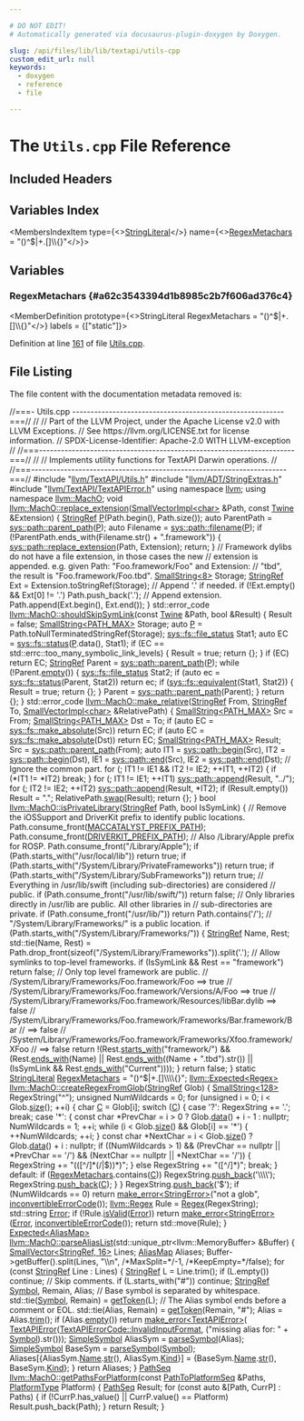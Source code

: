 ```yaml
---

# DO NOT EDIT!
# Automatically generated via docusaurus-plugin-doxygen by Doxygen.

slug: /api/files/lib/lib/textapi/utils-cpp
custom_edit_url: null
keywords:
  - doxygen
  - reference
  - file

---
```





# The `Utils.cpp` File Reference

<DoxygenPage pluginConfig={pluginConfig}>



## Included Headers

<IncludesList>
<IncludesListItem
  filePath="llvm/TextAPI/Utils.h"
  permalink="/docs/api/files/include/include/llvm/include/llvm/textapi/utils-h"
  isLocal="true" />
<IncludesListItem
  filePath="llvm/ADT/StringExtras.h"
  permalink="/docs/api/files/include/include/llvm/include/llvm/adt/stringextras-h"
  isLocal="true" />
<IncludesListItem
  filePath="llvm/TextAPI/TextAPIError.h"
  permalink="/docs/api/files/include/include/llvm/include/llvm/textapi/textapierror-h"
  isLocal="true" />
</IncludesList>

## Variables Index

<MembersIndex>

<MembersIndexItem
  type={<><a href="/docs/api/classes/llvm/stringliteral">StringLiteral</a></>}
  name={<><a href="#a62c3543394d1b8985c2b7f606ad376c4">RegexMetachars</a> = &quot;()^$|+.&#91;&#93;\\\\&#123;&#125;&quot;</>}>
</MembersIndexItem>

</MembersIndex>


<SectionDefinition>

## Variables

### RegexMetachars {#a62c3543394d1b8985c2b7f606ad376c4}

<MemberDefinition
  prototype={<>StringLiteral RegexMetachars = &quot;()^$|+.&#91;&#93;\\\\&#123;&#125;&quot;</>}
  labels = {["static"]}>

Definition at line <a href="#l00161">161</a> of file <a href="/docs/api/files/lib/lib/textapi/utils-cpp">Utils.cpp</a>.
</MemberDefinition>

</SectionDefinition>

## File Listing

The file content with the documentation metadata removed is:

<ProgramListing>

<Link id="l00001" /><CodeLine lineNumber="1"><Highlight kind="comment">//===- Utils.cpp ----------------------------------------------------------===//</Highlight><Highlight kind="normal"></Highlight></CodeLine>
<Link id="l00002" /><CodeLine lineNumber="2"><Highlight kind="normal"></Highlight><Highlight kind="comment">//</Highlight><Highlight kind="normal"></Highlight></CodeLine>
<Link id="l00003" /><CodeLine lineNumber="3"><Highlight kind="normal"></Highlight><Highlight kind="comment">// Part of the LLVM Project, under the Apache License v2.0 with LLVM Exceptions.</Highlight><Highlight kind="normal"></Highlight></CodeLine>
<Link id="l00004" /><CodeLine lineNumber="4"><Highlight kind="normal"></Highlight><Highlight kind="comment">// See https://llvm.org/LICENSE.txt for license information.</Highlight><Highlight kind="normal"></Highlight></CodeLine>
<Link id="l00005" /><CodeLine lineNumber="5"><Highlight kind="normal"></Highlight><Highlight kind="comment">// SPDX-License-Identifier: Apache-2.0 WITH LLVM-exception</Highlight><Highlight kind="normal"></Highlight></CodeLine>
<Link id="l00006" /><CodeLine lineNumber="6"><Highlight kind="normal"></Highlight><Highlight kind="comment">//</Highlight><Highlight kind="normal"></Highlight></CodeLine>
<Link id="l00007" /><CodeLine lineNumber="7"><Highlight kind="normal"></Highlight><Highlight kind="comment">//===----------------------------------------------------------------------===//</Highlight><Highlight kind="normal"></Highlight></CodeLine>
<Link id="l00008" /><CodeLine lineNumber="8"><Highlight kind="normal"></Highlight><Highlight kind="comment">//</Highlight><Highlight kind="normal"></Highlight></CodeLine>
<Link id="l00009" /><CodeLine lineNumber="9"><Highlight kind="normal"></Highlight><Highlight kind="comment">// Implements utility functions for TextAPI Darwin operations.</Highlight><Highlight kind="normal"></Highlight></CodeLine>
<Link id="l00010" /><CodeLine lineNumber="10"><Highlight kind="normal"></Highlight><Highlight kind="comment">//</Highlight><Highlight kind="normal"></Highlight></CodeLine>
<Link id="l00011" /><CodeLine lineNumber="11"><Highlight kind="normal"></Highlight><Highlight kind="comment">//===----------------------------------------------------------------------===//</Highlight><Highlight kind="normal"></Highlight></CodeLine>
<Link id="l00012" /><CodeLine lineNumber="12"><Highlight kind="normal"></Highlight></CodeLine>
<Link id="l00013" /><CodeLine lineNumber="13"><Highlight kind="normal"></Highlight><Highlight kind="preprocessor">#include &quot;<a href="/docs/api/files/include/include/llvm/include/llvm/textapi/utils-h">llvm/TextAPI/Utils.h</a>&quot;</Highlight><Highlight kind="normal"></Highlight></CodeLine>
<Link id="l00014" /><CodeLine lineNumber="14"><Highlight kind="normal"></Highlight><Highlight kind="preprocessor">#include &quot;<a href="/docs/api/files/include/include/llvm/include/llvm/adt/stringextras-h">llvm/ADT/StringExtras.h</a>&quot;</Highlight><Highlight kind="normal"></Highlight></CodeLine>
<Link id="l00015" /><CodeLine lineNumber="15"><Highlight kind="normal"></Highlight><Highlight kind="preprocessor">#include &quot;<a href="/docs/api/files/include/include/llvm/include/llvm/textapi/textapierror-h">llvm/TextAPI/TextAPIError.h</a>&quot;</Highlight><Highlight kind="normal"></Highlight></CodeLine>
<Link id="l00016" /><CodeLine lineNumber="16"><Highlight kind="normal"></Highlight></CodeLine>
<Link id="l00017" /><CodeLine lineNumber="17"><Highlight kind="normal"></Highlight><Highlight kind="keyword">using namespace </Highlight><Highlight kind="normal"><a href="/docs/api/namespaces/llvm">llvm</a>;</Highlight></CodeLine>
<Link id="l00018" /><CodeLine lineNumber="18"><Highlight kind="normal"></Highlight><Highlight kind="keyword">using namespace </Highlight><Highlight kind="normal"><a href="/docs/api/namespaces/llvm/macho">llvm::MachO</a>;</Highlight></CodeLine>
<Link id="l00019" /><CodeLine lineNumber="19"><Highlight kind="normal"></Highlight></CodeLine>
<Link id="l00020" /><CodeLine lineNumber="20" lineLink="/docs/api/namespaces/llvm/macho/#a4d93ac5ea92a45b0db717c12e522ed68"><Highlight kind="normal"></Highlight><Highlight kind="keywordtype">void</Highlight><Highlight kind="normal"> <a href="/docs/api/namespaces/llvm/macho/#a4d93ac5ea92a45b0db717c12e522ed68">llvm::MachO::replace&#95;extension</a>(<a href="/docs/api/classes/llvm/smallvectorimpl">SmallVectorImpl&lt;char&gt;</a> &amp;Path,</Highlight></CodeLine>
<Link id="l00021" /><CodeLine lineNumber="21"><Highlight kind="normal">                                    </Highlight><Highlight kind="keyword">const</Highlight><Highlight kind="normal"> <a href="/docs/api/classes/llvm/twine">Twine</a> &amp;Extension) &#123;</Highlight></CodeLine>
<Link id="l00022" /><CodeLine lineNumber="22"><Highlight kind="normal">  <a href="/docs/api/classes/llvm/stringref">StringRef</a> <a href="/docs/api/files/lib/lib/option/option-cpp/#a04665169063c8ca1f2ea96c27fc7c2b2">P</a>(Path.begin(), Path.size());</Highlight></CodeLine>
<Link id="l00023" /><CodeLine lineNumber="23"><Highlight kind="normal">  </Highlight><Highlight kind="keyword">auto</Highlight><Highlight kind="normal"> ParentPath = <a href="/docs/api/namespaces/llvm/sys/path/#a5326427c87607b2364a1fcdf13fa0eea">sys::path::parent&#95;path</a>(<a href="/docs/api/files/lib/lib/option/option-cpp/#a04665169063c8ca1f2ea96c27fc7c2b2">P</a>);</Highlight></CodeLine>
<Link id="l00024" /><CodeLine lineNumber="24"><Highlight kind="normal">  </Highlight><Highlight kind="keyword">auto</Highlight><Highlight kind="normal"> Filename = <a href="/docs/api/namespaces/llvm/sys/path/#aa56d25bb5127dd7a5831c25764f76cbe">sys::path::filename</a>(<a href="/docs/api/files/lib/lib/option/option-cpp/#a04665169063c8ca1f2ea96c27fc7c2b2">P</a>);</Highlight></CodeLine>
<Link id="l00025" /><CodeLine lineNumber="25"><Highlight kind="normal"></Highlight></CodeLine>
<Link id="l00026" /><CodeLine lineNumber="26"><Highlight kind="normal">  </Highlight><Highlight kind="keywordflow">if</Highlight><Highlight kind="normal"> (!ParentPath.ends&#95;with(Filename.str() + </Highlight><Highlight kind="stringliteral">&quot;.framework&quot;</Highlight><Highlight kind="normal">)) &#123;</Highlight></CodeLine>
<Link id="l00027" /><CodeLine lineNumber="27"><Highlight kind="normal">    <a href="/docs/api/namespaces/llvm/sys/path/#a1feb0e6007474c599ccfed65dad667c0">sys::path::replace&#95;extension</a>(Path, Extension);</Highlight></CodeLine>
<Link id="l00028" /><CodeLine lineNumber="28"><Highlight kind="normal">    </Highlight><Highlight kind="keywordflow">return</Highlight><Highlight kind="normal">;</Highlight></CodeLine>
<Link id="l00029" /><CodeLine lineNumber="29"><Highlight kind="normal">  &#125;</Highlight></CodeLine>
<Link id="l00030" /><CodeLine lineNumber="30"><Highlight kind="normal">  </Highlight><Highlight kind="comment">// Framework dylibs do not have a file extension, in those cases the new</Highlight><Highlight kind="normal"></Highlight></CodeLine>
<Link id="l00031" /><CodeLine lineNumber="31"><Highlight kind="normal">  </Highlight><Highlight kind="comment">// extension is appended. e.g. given Path: &quot;Foo.framework/Foo&quot; and Extension:</Highlight><Highlight kind="normal"></Highlight></CodeLine>
<Link id="l00032" /><CodeLine lineNumber="32"><Highlight kind="normal">  </Highlight><Highlight kind="comment">// &quot;tbd&quot;, the result is &quot;Foo.framework/Foo.tbd&quot;.</Highlight><Highlight kind="normal"></Highlight></CodeLine>
<Link id="l00033" /><CodeLine lineNumber="33"><Highlight kind="normal">  <a href="/docs/api/classes/llvm/smallstring">SmallString&lt;8&gt;</a> Storage;</Highlight></CodeLine>
<Link id="l00034" /><CodeLine lineNumber="34"><Highlight kind="normal">  <a href="/docs/api/classes/llvm/stringref">StringRef</a> Ext = Extension.toStringRef(Storage);</Highlight></CodeLine>
<Link id="l00035" /><CodeLine lineNumber="35"><Highlight kind="normal"></Highlight></CodeLine>
<Link id="l00036" /><CodeLine lineNumber="36"><Highlight kind="normal">  </Highlight><Highlight kind="comment">// Append &#39;.&#39; if needed.</Highlight><Highlight kind="normal"></Highlight></CodeLine>
<Link id="l00037" /><CodeLine lineNumber="37"><Highlight kind="normal">  </Highlight><Highlight kind="keywordflow">if</Highlight><Highlight kind="normal"> (!Ext.empty() &amp;&amp; Ext&#91;0&#93; != </Highlight><Highlight kind="charliteral">&#39;.&#39;</Highlight><Highlight kind="normal">)</Highlight></CodeLine>
<Link id="l00038" /><CodeLine lineNumber="38"><Highlight kind="normal">    Path.push&#95;back(</Highlight><Highlight kind="charliteral">&#39;.&#39;</Highlight><Highlight kind="normal">);</Highlight></CodeLine>
<Link id="l00039" /><CodeLine lineNumber="39"><Highlight kind="normal"></Highlight></CodeLine>
<Link id="l00040" /><CodeLine lineNumber="40"><Highlight kind="normal">  </Highlight><Highlight kind="comment">// Append extension.</Highlight><Highlight kind="normal"></Highlight></CodeLine>
<Link id="l00041" /><CodeLine lineNumber="41"><Highlight kind="normal">  Path.append(Ext.begin(), Ext.end());</Highlight></CodeLine>
<Link id="l00042" /><CodeLine lineNumber="42"><Highlight kind="normal">&#125;</Highlight></CodeLine>
<Link id="l00043" /><CodeLine lineNumber="43"><Highlight kind="normal"></Highlight></CodeLine>
<Link id="l00044" /><CodeLine lineNumber="44" lineLink="/docs/api/namespaces/llvm/macho/#ace7305e89af1fe5485e070f9b0187805"><Highlight kind="normal">std::error&#95;code <a href="/docs/api/namespaces/llvm/macho/#ace7305e89af1fe5485e070f9b0187805">llvm::MachO::shouldSkipSymLink</a>(</Highlight><Highlight kind="keyword">const</Highlight><Highlight kind="normal"> <a href="/docs/api/classes/llvm/twine">Twine</a> &amp;Path,</Highlight></CodeLine>
<Link id="l00045" /><CodeLine lineNumber="45"><Highlight kind="normal">                                               </Highlight><Highlight kind="keywordtype">bool</Highlight><Highlight kind="normal"> &amp;Result) &#123;</Highlight></CodeLine>
<Link id="l00046" /><CodeLine lineNumber="46"><Highlight kind="normal">  Result = </Highlight><Highlight kind="keyword">false</Highlight><Highlight kind="normal">;</Highlight></CodeLine>
<Link id="l00047" /><CodeLine lineNumber="47"><Highlight kind="normal">  <a href="/docs/api/classes/llvm/smallstring">SmallString&lt;PATH&#95;MAX&gt;</a> Storage;</Highlight></CodeLine>
<Link id="l00048" /><CodeLine lineNumber="48"><Highlight kind="normal">  </Highlight><Highlight kind="keyword">auto</Highlight><Highlight kind="normal"> <a href="/docs/api/files/lib/lib/option/option-cpp/#a04665169063c8ca1f2ea96c27fc7c2b2">P</a> = Path.toNullTerminatedStringRef(Storage);</Highlight></CodeLine>
<Link id="l00049" /><CodeLine lineNumber="49"><Highlight kind="normal">  <a href="/docs/api/classes/llvm/sys/fs/file-status">sys::fs::file&#95;status</a> Stat1;</Highlight></CodeLine>
<Link id="l00050" /><CodeLine lineNumber="50"><Highlight kind="normal">  </Highlight><Highlight kind="keyword">auto</Highlight><Highlight kind="normal"> EC = <a href="/docs/api/namespaces/llvm/sys/fs/#a5f126cc7b64d31cd709215b48656d83d">sys::fs::status</a>(<a href="/docs/api/files/lib/lib/option/option-cpp/#a04665169063c8ca1f2ea96c27fc7c2b2">P</a>.data(), Stat1);</Highlight></CodeLine>
<Link id="l00051" /><CodeLine lineNumber="51"><Highlight kind="normal">  </Highlight><Highlight kind="keywordflow">if</Highlight><Highlight kind="normal"> (EC == std::errc::too&#95;many&#95;symbolic&#95;link&#95;levels) &#123;</Highlight></CodeLine>
<Link id="l00052" /><CodeLine lineNumber="52"><Highlight kind="normal">    Result = </Highlight><Highlight kind="keyword">true</Highlight><Highlight kind="normal">;</Highlight></CodeLine>
<Link id="l00053" /><CodeLine lineNumber="53"><Highlight kind="normal">    </Highlight><Highlight kind="keywordflow">return</Highlight><Highlight kind="normal"> &#123;&#125;;</Highlight></CodeLine>
<Link id="l00054" /><CodeLine lineNumber="54"><Highlight kind="normal">  &#125;</Highlight></CodeLine>
<Link id="l00055" /><CodeLine lineNumber="55"><Highlight kind="normal"></Highlight></CodeLine>
<Link id="l00056" /><CodeLine lineNumber="56"><Highlight kind="normal">  </Highlight><Highlight kind="keywordflow">if</Highlight><Highlight kind="normal"> (EC)</Highlight></CodeLine>
<Link id="l00057" /><CodeLine lineNumber="57"><Highlight kind="normal">    </Highlight><Highlight kind="keywordflow">return</Highlight><Highlight kind="normal"> EC;</Highlight></CodeLine>
<Link id="l00058" /><CodeLine lineNumber="58"><Highlight kind="normal"></Highlight></CodeLine>
<Link id="l00059" /><CodeLine lineNumber="59"><Highlight kind="normal">  <a href="/docs/api/classes/llvm/stringref">StringRef</a> Parent = <a href="/docs/api/namespaces/llvm/sys/path/#a5326427c87607b2364a1fcdf13fa0eea">sys::path::parent&#95;path</a>(<a href="/docs/api/files/lib/lib/option/option-cpp/#a04665169063c8ca1f2ea96c27fc7c2b2">P</a>);</Highlight></CodeLine>
<Link id="l00060" /><CodeLine lineNumber="60"><Highlight kind="normal">  </Highlight><Highlight kind="keywordflow">while</Highlight><Highlight kind="normal"> (!Parent.<a href="/docs/api/classes/llvm/stringref/#a2dc80c585ad5882da8cae7b5968f7e74">empty</a>()) &#123;</Highlight></CodeLine>
<Link id="l00061" /><CodeLine lineNumber="61"><Highlight kind="normal">    <a href="/docs/api/classes/llvm/sys/fs/file-status">sys::fs::file&#95;status</a> Stat2;</Highlight></CodeLine>
<Link id="l00062" /><CodeLine lineNumber="62"><Highlight kind="normal">    </Highlight><Highlight kind="keywordflow">if</Highlight><Highlight kind="normal"> (</Highlight><Highlight kind="keyword">auto</Highlight><Highlight kind="normal"> ec = <a href="/docs/api/namespaces/llvm/sys/fs/#a5f126cc7b64d31cd709215b48656d83d">sys::fs::status</a>(Parent, Stat2))</Highlight></CodeLine>
<Link id="l00063" /><CodeLine lineNumber="63"><Highlight kind="normal">      </Highlight><Highlight kind="keywordflow">return</Highlight><Highlight kind="normal"> ec;</Highlight></CodeLine>
<Link id="l00064" /><CodeLine lineNumber="64"><Highlight kind="normal"></Highlight></CodeLine>
<Link id="l00065" /><CodeLine lineNumber="65"><Highlight kind="normal">    </Highlight><Highlight kind="keywordflow">if</Highlight><Highlight kind="normal"> (<a href="/docs/api/namespaces/llvm/sys/fs/#a142386357a8879fc0b5041dc2e275bf5">sys::fs::equivalent</a>(Stat1, Stat2)) &#123;</Highlight></CodeLine>
<Link id="l00066" /><CodeLine lineNumber="66"><Highlight kind="normal">      Result = </Highlight><Highlight kind="keyword">true</Highlight><Highlight kind="normal">;</Highlight></CodeLine>
<Link id="l00067" /><CodeLine lineNumber="67"><Highlight kind="normal">      </Highlight><Highlight kind="keywordflow">return</Highlight><Highlight kind="normal"> &#123;&#125;;</Highlight></CodeLine>
<Link id="l00068" /><CodeLine lineNumber="68"><Highlight kind="normal">    &#125;</Highlight></CodeLine>
<Link id="l00069" /><CodeLine lineNumber="69"><Highlight kind="normal"></Highlight></CodeLine>
<Link id="l00070" /><CodeLine lineNumber="70"><Highlight kind="normal">    Parent = <a href="/docs/api/namespaces/llvm/sys/path/#a5326427c87607b2364a1fcdf13fa0eea">sys::path::parent&#95;path</a>(Parent);</Highlight></CodeLine>
<Link id="l00071" /><CodeLine lineNumber="71"><Highlight kind="normal">  &#125;</Highlight></CodeLine>
<Link id="l00072" /><CodeLine lineNumber="72"><Highlight kind="normal">  </Highlight><Highlight kind="keywordflow">return</Highlight><Highlight kind="normal"> &#123;&#125;;</Highlight></CodeLine>
<Link id="l00073" /><CodeLine lineNumber="73"><Highlight kind="normal">&#125;</Highlight></CodeLine>
<Link id="l00074" /><CodeLine lineNumber="74"><Highlight kind="normal"></Highlight></CodeLine>
<Link id="l00075" /><CodeLine lineNumber="75"><Highlight kind="normal">std::error&#95;code</Highlight></CodeLine>
<Link id="l00076" /><CodeLine lineNumber="76" lineLink="/docs/api/namespaces/llvm/macho/#a3197ec81e63f7894669273704bd132be"><Highlight kind="normal"><a href="/docs/api/namespaces/llvm/macho/#a3197ec81e63f7894669273704bd132be">llvm::MachO::make&#95;relative</a>(<a href="/docs/api/classes/llvm/stringref">StringRef</a> From, <a href="/docs/api/classes/llvm/stringref">StringRef</a> To,</Highlight></CodeLine>
<Link id="l00077" /><CodeLine lineNumber="77"><Highlight kind="normal">                           <a href="/docs/api/classes/llvm/smallvectorimpl">SmallVectorImpl&lt;char&gt;</a> &amp;RelativePath) &#123;</Highlight></CodeLine>
<Link id="l00078" /><CodeLine lineNumber="78"><Highlight kind="normal">  <a href="/docs/api/classes/llvm/smallstring">SmallString&lt;PATH&#95;MAX&gt;</a> Src = From;</Highlight></CodeLine>
<Link id="l00079" /><CodeLine lineNumber="79"><Highlight kind="normal">  <a href="/docs/api/classes/llvm/smallstring">SmallString&lt;PATH&#95;MAX&gt;</a> Dst = To;</Highlight></CodeLine>
<Link id="l00080" /><CodeLine lineNumber="80"><Highlight kind="normal">  </Highlight><Highlight kind="keywordflow">if</Highlight><Highlight kind="normal"> (</Highlight><Highlight kind="keyword">auto</Highlight><Highlight kind="normal"> EC = <a href="/docs/api/namespaces/llvm/sys/fs/#a144ec9dcc77027317d16af9fc5fec1c8">sys::fs::make&#95;absolute</a>(Src))</Highlight></CodeLine>
<Link id="l00081" /><CodeLine lineNumber="81"><Highlight kind="normal">    </Highlight><Highlight kind="keywordflow">return</Highlight><Highlight kind="normal"> EC;</Highlight></CodeLine>
<Link id="l00082" /><CodeLine lineNumber="82"><Highlight kind="normal"></Highlight></CodeLine>
<Link id="l00083" /><CodeLine lineNumber="83"><Highlight kind="normal">  </Highlight><Highlight kind="keywordflow">if</Highlight><Highlight kind="normal"> (</Highlight><Highlight kind="keyword">auto</Highlight><Highlight kind="normal"> EC = <a href="/docs/api/namespaces/llvm/sys/fs/#a144ec9dcc77027317d16af9fc5fec1c8">sys::fs::make&#95;absolute</a>(Dst))</Highlight></CodeLine>
<Link id="l00084" /><CodeLine lineNumber="84"><Highlight kind="normal">    </Highlight><Highlight kind="keywordflow">return</Highlight><Highlight kind="normal"> EC;</Highlight></CodeLine>
<Link id="l00085" /><CodeLine lineNumber="85"><Highlight kind="normal"></Highlight></CodeLine>
<Link id="l00086" /><CodeLine lineNumber="86"><Highlight kind="normal">  <a href="/docs/api/classes/llvm/smallstring">SmallString&lt;PATH&#95;MAX&gt;</a> Result;</Highlight></CodeLine>
<Link id="l00087" /><CodeLine lineNumber="87"><Highlight kind="normal">  Src = <a href="/docs/api/namespaces/llvm/sys/path/#a5326427c87607b2364a1fcdf13fa0eea">sys::path::parent&#95;path</a>(From);</Highlight></CodeLine>
<Link id="l00088" /><CodeLine lineNumber="88"><Highlight kind="normal">  </Highlight><Highlight kind="keyword">auto</Highlight><Highlight kind="normal"> IT1 = <a href="/docs/api/namespaces/llvm/sys/path/#a2798f80ce7d64ebc7049d1231e675137">sys::path::begin</a>(Src), IT2 = <a href="/docs/api/namespaces/llvm/sys/path/#a2798f80ce7d64ebc7049d1231e675137">sys::path::begin</a>(Dst),</Highlight></CodeLine>
<Link id="l00089" /><CodeLine lineNumber="89"><Highlight kind="normal">       IE1 = <a href="/docs/api/namespaces/llvm/sys/path/#ae6199e07e1f06cdaf0ad59b959045035">sys::path::end</a>(Src), IE2 = <a href="/docs/api/namespaces/llvm/sys/path/#ae6199e07e1f06cdaf0ad59b959045035">sys::path::end</a>(Dst);</Highlight></CodeLine>
<Link id="l00090" /><CodeLine lineNumber="90"><Highlight kind="normal">  </Highlight><Highlight kind="comment">// Ignore the common part.</Highlight><Highlight kind="normal"></Highlight></CodeLine>
<Link id="l00091" /><CodeLine lineNumber="91"><Highlight kind="normal">  </Highlight><Highlight kind="keywordflow">for</Highlight><Highlight kind="normal"> (; IT1 != IE1 &amp;&amp; IT2 != IE2; ++IT1, ++IT2) &#123;</Highlight></CodeLine>
<Link id="l00092" /><CodeLine lineNumber="92"><Highlight kind="normal">    </Highlight><Highlight kind="keywordflow">if</Highlight><Highlight kind="normal"> (&#42;IT1 != &#42;IT2)</Highlight></CodeLine>
<Link id="l00093" /><CodeLine lineNumber="93"><Highlight kind="normal">      </Highlight><Highlight kind="keywordflow">break</Highlight><Highlight kind="normal">;</Highlight></CodeLine>
<Link id="l00094" /><CodeLine lineNumber="94"><Highlight kind="normal">  &#125;</Highlight></CodeLine>
<Link id="l00095" /><CodeLine lineNumber="95"><Highlight kind="normal"></Highlight></CodeLine>
<Link id="l00096" /><CodeLine lineNumber="96"><Highlight kind="normal">  </Highlight><Highlight kind="keywordflow">for</Highlight><Highlight kind="normal"> (; IT1 != IE1; ++IT1)</Highlight></CodeLine>
<Link id="l00097" /><CodeLine lineNumber="97"><Highlight kind="normal">    <a href="/docs/api/namespaces/llvm/sys/path/#acb80894344c78dacf8d5ff8c23be697d">sys::path::append</a>(Result, </Highlight><Highlight kind="stringliteral">&quot;../&quot;</Highlight><Highlight kind="normal">);</Highlight></CodeLine>
<Link id="l00098" /><CodeLine lineNumber="98"><Highlight kind="normal"></Highlight></CodeLine>
<Link id="l00099" /><CodeLine lineNumber="99"><Highlight kind="normal">  </Highlight><Highlight kind="keywordflow">for</Highlight><Highlight kind="normal"> (; IT2 != IE2; ++IT2)</Highlight></CodeLine>
<Link id="l00100" /><CodeLine lineNumber="100"><Highlight kind="normal">    <a href="/docs/api/namespaces/llvm/sys/path/#acb80894344c78dacf8d5ff8c23be697d">sys::path::append</a>(Result, &#42;IT2);</Highlight></CodeLine>
<Link id="l00101" /><CodeLine lineNumber="101"><Highlight kind="normal"></Highlight></CodeLine>
<Link id="l00102" /><CodeLine lineNumber="102"><Highlight kind="normal">  </Highlight><Highlight kind="keywordflow">if</Highlight><Highlight kind="normal"> (Result.empty())</Highlight></CodeLine>
<Link id="l00103" /><CodeLine lineNumber="103"><Highlight kind="normal">    Result = </Highlight><Highlight kind="stringliteral">&quot;.&quot;</Highlight><Highlight kind="normal">;</Highlight></CodeLine>
<Link id="l00104" /><CodeLine lineNumber="104"><Highlight kind="normal"></Highlight></CodeLine>
<Link id="l00105" /><CodeLine lineNumber="105"><Highlight kind="normal">  RelativePath.<a href="/docs/api/classes/llvm/smallvectorimpl/#abd962b7b01f49ce61ea41ee10c49e313">swap</a>(Result);</Highlight></CodeLine>
<Link id="l00106" /><CodeLine lineNumber="106"><Highlight kind="normal"></Highlight></CodeLine>
<Link id="l00107" /><CodeLine lineNumber="107"><Highlight kind="normal">  </Highlight><Highlight kind="keywordflow">return</Highlight><Highlight kind="normal"> &#123;&#125;;</Highlight></CodeLine>
<Link id="l00108" /><CodeLine lineNumber="108"><Highlight kind="normal">&#125;</Highlight></CodeLine>
<Link id="l00109" /><CodeLine lineNumber="109"><Highlight kind="normal"></Highlight></CodeLine>
<Link id="l00110" /><CodeLine lineNumber="110" lineLink="/docs/api/namespaces/llvm/macho/#a628acae0faf51d588a48b94e037f40c9"><Highlight kind="normal"></Highlight><Highlight kind="keywordtype">bool</Highlight><Highlight kind="normal"> <a href="/docs/api/namespaces/llvm/macho/#a628acae0faf51d588a48b94e037f40c9">llvm::MachO::isPrivateLibrary</a>(<a href="/docs/api/classes/llvm/stringref">StringRef</a> Path, </Highlight><Highlight kind="keywordtype">bool</Highlight><Highlight kind="normal"> IsSymLink) &#123;</Highlight></CodeLine>
<Link id="l00111" /><CodeLine lineNumber="111"><Highlight kind="normal">  </Highlight><Highlight kind="comment">// Remove the iOSSupport and DriverKit prefix to identify public locations.</Highlight><Highlight kind="normal"></Highlight></CodeLine>
<Link id="l00112" /><CodeLine lineNumber="112"><Highlight kind="normal">  Path.consume&#95;front(<a href="/docs/api/files/include/include/llvm/include/llvm/textapi/utils-h/#acd761b6d239e10d5644b43a0ed355945">MACCATALYST&#95;PREFIX&#95;PATH</a>);</Highlight></CodeLine>
<Link id="l00113" /><CodeLine lineNumber="113"><Highlight kind="normal">  Path.consume&#95;front(<a href="/docs/api/files/include/include/llvm/include/llvm/textapi/utils-h/#a3601e078947afb4fad94665e49fb8615">DRIVERKIT&#95;PREFIX&#95;PATH</a>);</Highlight></CodeLine>
<Link id="l00114" /><CodeLine lineNumber="114"><Highlight kind="normal">  </Highlight><Highlight kind="comment">// Also /Library/Apple prefix for ROSP.</Highlight><Highlight kind="normal"></Highlight></CodeLine>
<Link id="l00115" /><CodeLine lineNumber="115"><Highlight kind="normal">  Path.consume&#95;front(</Highlight><Highlight kind="stringliteral">&quot;/Library/Apple&quot;</Highlight><Highlight kind="normal">);</Highlight></CodeLine>
<Link id="l00116" /><CodeLine lineNumber="116"><Highlight kind="normal"></Highlight></CodeLine>
<Link id="l00117" /><CodeLine lineNumber="117"><Highlight kind="normal">  </Highlight><Highlight kind="keywordflow">if</Highlight><Highlight kind="normal"> (Path.starts&#95;with(</Highlight><Highlight kind="stringliteral">&quot;/usr/local/lib&quot;</Highlight><Highlight kind="normal">))</Highlight></CodeLine>
<Link id="l00118" /><CodeLine lineNumber="118"><Highlight kind="normal">    </Highlight><Highlight kind="keywordflow">return</Highlight><Highlight kind="normal"> </Highlight><Highlight kind="keyword">true</Highlight><Highlight kind="normal">;</Highlight></CodeLine>
<Link id="l00119" /><CodeLine lineNumber="119"><Highlight kind="normal"></Highlight></CodeLine>
<Link id="l00120" /><CodeLine lineNumber="120"><Highlight kind="normal">  </Highlight><Highlight kind="keywordflow">if</Highlight><Highlight kind="normal"> (Path.starts&#95;with(</Highlight><Highlight kind="stringliteral">&quot;/System/Library/PrivateFrameworks&quot;</Highlight><Highlight kind="normal">))</Highlight></CodeLine>
<Link id="l00121" /><CodeLine lineNumber="121"><Highlight kind="normal">    </Highlight><Highlight kind="keywordflow">return</Highlight><Highlight kind="normal"> </Highlight><Highlight kind="keyword">true</Highlight><Highlight kind="normal">;</Highlight></CodeLine>
<Link id="l00122" /><CodeLine lineNumber="122"><Highlight kind="normal"></Highlight></CodeLine>
<Link id="l00123" /><CodeLine lineNumber="123"><Highlight kind="normal">  </Highlight><Highlight kind="keywordflow">if</Highlight><Highlight kind="normal"> (Path.starts&#95;with(</Highlight><Highlight kind="stringliteral">&quot;/System/Library/SubFrameworks&quot;</Highlight><Highlight kind="normal">))</Highlight></CodeLine>
<Link id="l00124" /><CodeLine lineNumber="124"><Highlight kind="normal">    </Highlight><Highlight kind="keywordflow">return</Highlight><Highlight kind="normal"> </Highlight><Highlight kind="keyword">true</Highlight><Highlight kind="normal">;</Highlight></CodeLine>
<Link id="l00125" /><CodeLine lineNumber="125"><Highlight kind="normal"></Highlight></CodeLine>
<Link id="l00126" /><CodeLine lineNumber="126"><Highlight kind="normal">  </Highlight><Highlight kind="comment">// Everything in /usr/lib/swift (including sub-directories) are considered</Highlight><Highlight kind="normal"></Highlight></CodeLine>
<Link id="l00127" /><CodeLine lineNumber="127"><Highlight kind="normal">  </Highlight><Highlight kind="comment">// public.</Highlight><Highlight kind="normal"></Highlight></CodeLine>
<Link id="l00128" /><CodeLine lineNumber="128"><Highlight kind="normal">  </Highlight><Highlight kind="keywordflow">if</Highlight><Highlight kind="normal"> (Path.consume&#95;front(</Highlight><Highlight kind="stringliteral">&quot;/usr/lib/swift/&quot;</Highlight><Highlight kind="normal">))</Highlight></CodeLine>
<Link id="l00129" /><CodeLine lineNumber="129"><Highlight kind="normal">    </Highlight><Highlight kind="keywordflow">return</Highlight><Highlight kind="normal"> </Highlight><Highlight kind="keyword">false</Highlight><Highlight kind="normal">;</Highlight></CodeLine>
<Link id="l00130" /><CodeLine lineNumber="130"><Highlight kind="normal"></Highlight></CodeLine>
<Link id="l00131" /><CodeLine lineNumber="131"><Highlight kind="normal">  </Highlight><Highlight kind="comment">// Only libraries directly in /usr/lib are public. All other libraries in</Highlight><Highlight kind="normal"></Highlight></CodeLine>
<Link id="l00132" /><CodeLine lineNumber="132"><Highlight kind="normal">  </Highlight><Highlight kind="comment">// sub-directories are private.</Highlight><Highlight kind="normal"></Highlight></CodeLine>
<Link id="l00133" /><CodeLine lineNumber="133"><Highlight kind="normal">  </Highlight><Highlight kind="keywordflow">if</Highlight><Highlight kind="normal"> (Path.consume&#95;front(</Highlight><Highlight kind="stringliteral">&quot;/usr/lib/&quot;</Highlight><Highlight kind="normal">))</Highlight></CodeLine>
<Link id="l00134" /><CodeLine lineNumber="134"><Highlight kind="normal">    </Highlight><Highlight kind="keywordflow">return</Highlight><Highlight kind="normal"> Path.contains(</Highlight><Highlight kind="charliteral">&#39;/&#39;</Highlight><Highlight kind="normal">);</Highlight></CodeLine>
<Link id="l00135" /><CodeLine lineNumber="135"><Highlight kind="normal"></Highlight></CodeLine>
<Link id="l00136" /><CodeLine lineNumber="136"><Highlight kind="normal">  </Highlight><Highlight kind="comment">// &quot;/System/Library/Frameworks/&quot; is a public location.</Highlight><Highlight kind="normal"></Highlight></CodeLine>
<Link id="l00137" /><CodeLine lineNumber="137"><Highlight kind="normal">  </Highlight><Highlight kind="keywordflow">if</Highlight><Highlight kind="normal"> (Path.starts&#95;with(</Highlight><Highlight kind="stringliteral">&quot;/System/Library/Frameworks/&quot;</Highlight><Highlight kind="normal">)) &#123;</Highlight></CodeLine>
<Link id="l00138" /><CodeLine lineNumber="138"><Highlight kind="normal">    <a href="/docs/api/classes/llvm/stringref">StringRef</a> Name, Rest;</Highlight></CodeLine>
<Link id="l00139" /><CodeLine lineNumber="139"><Highlight kind="normal">    std::tie(Name, Rest) =</Highlight></CodeLine>
<Link id="l00140" /><CodeLine lineNumber="140"><Highlight kind="normal">        Path.drop&#95;front(</Highlight><Highlight kind="keyword">sizeof</Highlight><Highlight kind="normal">(</Highlight><Highlight kind="stringliteral">&quot;/System/Library/Frameworks&quot;</Highlight><Highlight kind="normal">)).split(</Highlight><Highlight kind="charliteral">&#39;.&#39;</Highlight><Highlight kind="normal">);</Highlight></CodeLine>
<Link id="l00141" /><CodeLine lineNumber="141"><Highlight kind="normal"></Highlight></CodeLine>
<Link id="l00142" /><CodeLine lineNumber="142"><Highlight kind="normal">    </Highlight><Highlight kind="comment">// Allow symlinks to top-level frameworks.</Highlight><Highlight kind="normal"></Highlight></CodeLine>
<Link id="l00143" /><CodeLine lineNumber="143"><Highlight kind="normal">    </Highlight><Highlight kind="keywordflow">if</Highlight><Highlight kind="normal"> (IsSymLink &amp;&amp; Rest == </Highlight><Highlight kind="stringliteral">&quot;framework&quot;</Highlight><Highlight kind="normal">)</Highlight></CodeLine>
<Link id="l00144" /><CodeLine lineNumber="144"><Highlight kind="normal">      </Highlight><Highlight kind="keywordflow">return</Highlight><Highlight kind="normal"> </Highlight><Highlight kind="keyword">false</Highlight><Highlight kind="normal">;</Highlight></CodeLine>
<Link id="l00145" /><CodeLine lineNumber="145"><Highlight kind="normal"></Highlight></CodeLine>
<Link id="l00146" /><CodeLine lineNumber="146"><Highlight kind="normal">    </Highlight><Highlight kind="comment">// Only top level framework are public.</Highlight><Highlight kind="normal"></Highlight></CodeLine>
<Link id="l00147" /><CodeLine lineNumber="147"><Highlight kind="normal">    </Highlight><Highlight kind="comment">// /System/Library/Frameworks/Foo.framework/Foo ==&gt; true</Highlight><Highlight kind="normal"></Highlight></CodeLine>
<Link id="l00148" /><CodeLine lineNumber="148"><Highlight kind="normal">    </Highlight><Highlight kind="comment">// /System/Library/Frameworks/Foo.framework/Versions/A/Foo ==&gt; true</Highlight><Highlight kind="normal"></Highlight></CodeLine>
<Link id="l00149" /><CodeLine lineNumber="149"><Highlight kind="normal">    </Highlight><Highlight kind="comment">// /System/Library/Frameworks/Foo.framework/Resources/libBar.dylib ==&gt; false</Highlight><Highlight kind="normal"></Highlight></CodeLine>
<Link id="l00150" /><CodeLine lineNumber="150"><Highlight kind="normal">    </Highlight><Highlight kind="comment">// /System/Library/Frameworks/Foo.framework/Frameworks/Bar.framework/Bar</Highlight><Highlight kind="normal"></Highlight></CodeLine>
<Link id="l00151" /><CodeLine lineNumber="151"><Highlight kind="normal">    </Highlight><Highlight kind="comment">// ==&gt; false</Highlight><Highlight kind="normal"></Highlight></CodeLine>
<Link id="l00152" /><CodeLine lineNumber="152"><Highlight kind="normal">    </Highlight><Highlight kind="comment">// /System/Library/Frameworks/Foo.framework/Frameworks/Xfoo.framework/XFoo</Highlight><Highlight kind="normal"></Highlight></CodeLine>
<Link id="l00153" /><CodeLine lineNumber="153"><Highlight kind="normal">    </Highlight><Highlight kind="comment">// ==&gt; false</Highlight><Highlight kind="normal"></Highlight></CodeLine>
<Link id="l00154" /><CodeLine lineNumber="154"><Highlight kind="normal">    </Highlight><Highlight kind="keywordflow">return</Highlight><Highlight kind="normal"> !(Rest.<a href="/docs/api/classes/llvm/stringref/#a2cd8968ff703aaeb395dcd63f6805ff1">starts&#95;with</a>(</Highlight><Highlight kind="stringliteral">&quot;framework/&quot;</Highlight><Highlight kind="normal">) &amp;&amp;</Highlight></CodeLine>
<Link id="l00155" /><CodeLine lineNumber="155"><Highlight kind="normal">             (Rest.<a href="/docs/api/classes/llvm/stringref/#aca439bf65258d9d8d057812938b617c5">ends&#95;with</a>(Name) || Rest.<a href="/docs/api/classes/llvm/stringref/#aca439bf65258d9d8d057812938b617c5">ends&#95;with</a>((Name + </Highlight><Highlight kind="stringliteral">&quot;.tbd&quot;</Highlight><Highlight kind="normal">).str()) ||</Highlight></CodeLine>
<Link id="l00156" /><CodeLine lineNumber="156"><Highlight kind="normal">              (IsSymLink &amp;&amp; Rest.<a href="/docs/api/classes/llvm/stringref/#aca439bf65258d9d8d057812938b617c5">ends&#95;with</a>(</Highlight><Highlight kind="stringliteral">&quot;Current&quot;</Highlight><Highlight kind="normal">))));</Highlight></CodeLine>
<Link id="l00157" /><CodeLine lineNumber="157"><Highlight kind="normal">  &#125;</Highlight></CodeLine>
<Link id="l00158" /><CodeLine lineNumber="158"><Highlight kind="normal">  </Highlight><Highlight kind="keywordflow">return</Highlight><Highlight kind="normal"> </Highlight><Highlight kind="keyword">false</Highlight><Highlight kind="normal">;</Highlight></CodeLine>
<Link id="l00159" /><CodeLine lineNumber="159"><Highlight kind="normal">&#125;</Highlight></CodeLine>
<Link id="l00160" /><CodeLine lineNumber="160"><Highlight kind="normal"></Highlight></CodeLine>
<Link id="l00161" /><CodeLine lineNumber="161" lineLink="#a62c3543394d1b8985c2b7f606ad376c4"><Highlight kind="normal"></Highlight><Highlight kind="keyword">static</Highlight><Highlight kind="normal"> <a href="/docs/api/classes/llvm/stringliteral">StringLiteral</a> <a href="/docs/api/files/lib/lib/support/regex-cpp/#a5dfb80ef07f86b668f26998d4d444097">RegexMetachars</a> = </Highlight><Highlight kind="stringliteral">&quot;()^$|+.&#91;&#93;\\\\&#123;&#125;&quot;</Highlight><Highlight kind="normal">;</Highlight></CodeLine>
<Link id="l00162" /><CodeLine lineNumber="162"><Highlight kind="normal"></Highlight></CodeLine>
<Link id="l00163" /><CodeLine lineNumber="163" lineLink="/docs/api/namespaces/llvm/macho/#a9ec3732ab208437ca6ee8e13438bd0e8"><Highlight kind="normal"><a href="/docs/api/classes/llvm/expected">llvm::Expected&lt;Regex&gt;</a> <a href="/docs/api/namespaces/llvm/macho/#a9ec3732ab208437ca6ee8e13438bd0e8">llvm::MachO::createRegexFromGlob</a>(<a href="/docs/api/classes/llvm/stringref">StringRef</a> Glob) &#123;</Highlight></CodeLine>
<Link id="l00164" /><CodeLine lineNumber="164"><Highlight kind="normal">  <a href="/docs/api/classes/llvm/smallstring">SmallString&lt;128&gt;</a> RegexString(</Highlight><Highlight kind="stringliteral">&quot;^&quot;</Highlight><Highlight kind="normal">);</Highlight></CodeLine>
<Link id="l00165" /><CodeLine lineNumber="165"><Highlight kind="normal">  </Highlight><Highlight kind="keywordtype">unsigned</Highlight><Highlight kind="normal"> NumWildcards = 0;</Highlight></CodeLine>
<Link id="l00166" /><CodeLine lineNumber="166"><Highlight kind="normal">  </Highlight><Highlight kind="keywordflow">for</Highlight><Highlight kind="normal"> (</Highlight><Highlight kind="keywordtype">unsigned</Highlight><Highlight kind="normal"> i = 0; i &lt; Glob.<a href="/docs/api/classes/llvm/stringref/#a5db9240c74644c67759dd0f901fc3c7d">size</a>(); ++i) &#123;</Highlight></CodeLine>
<Link id="l00167" /><CodeLine lineNumber="167"><Highlight kind="normal">    </Highlight><Highlight kind="keywordtype">char</Highlight><Highlight kind="normal"> <a href="/docs/api/namespaces/llvm/callingconv/#ac6aa1387c4375260e2468eb5a77fdb4cafd841a49aec1539bc88abc8ff9e170fb">C</a> = Glob&#91;i&#93;;</Highlight></CodeLine>
<Link id="l00168" /><CodeLine lineNumber="168"><Highlight kind="normal">    </Highlight><Highlight kind="keywordflow">switch</Highlight><Highlight kind="normal"> (<a href="/docs/api/namespaces/llvm/callingconv/#ac6aa1387c4375260e2468eb5a77fdb4cafd841a49aec1539bc88abc8ff9e170fb">C</a>) &#123;</Highlight></CodeLine>
<Link id="l00169" /><CodeLine lineNumber="169"><Highlight kind="normal">    </Highlight><Highlight kind="keywordflow">case</Highlight><Highlight kind="normal"> </Highlight><Highlight kind="charliteral">&#39;?&#39;</Highlight><Highlight kind="normal">:</Highlight></CodeLine>
<Link id="l00170" /><CodeLine lineNumber="170"><Highlight kind="normal">      RegexString += </Highlight><Highlight kind="charliteral">&#39;.&#39;</Highlight><Highlight kind="normal">;</Highlight></CodeLine>
<Link id="l00171" /><CodeLine lineNumber="171"><Highlight kind="normal">      </Highlight><Highlight kind="keywordflow">break</Highlight><Highlight kind="normal">;</Highlight></CodeLine>
<Link id="l00172" /><CodeLine lineNumber="172"><Highlight kind="normal">    </Highlight><Highlight kind="keywordflow">case</Highlight><Highlight kind="normal"> </Highlight><Highlight kind="charliteral">&#39;&#42;&#39;</Highlight><Highlight kind="normal">: &#123;</Highlight></CodeLine>
<Link id="l00173" /><CodeLine lineNumber="173"><Highlight kind="normal">      </Highlight><Highlight kind="keyword">const</Highlight><Highlight kind="normal"> </Highlight><Highlight kind="keywordtype">char</Highlight><Highlight kind="normal"> &#42;PrevChar = i &gt; 0 ? Glob.<a href="/docs/api/classes/llvm/stringref/#a7b0fa1a82461032cdf16b7f6c59f0a6a">data</a>() + i - 1 : </Highlight><Highlight kind="keyword">nullptr</Highlight><Highlight kind="normal">;</Highlight></CodeLine>
<Link id="l00174" /><CodeLine lineNumber="174"><Highlight kind="normal">      NumWildcards = 1;</Highlight></CodeLine>
<Link id="l00175" /><CodeLine lineNumber="175"><Highlight kind="normal">      ++i;</Highlight></CodeLine>
<Link id="l00176" /><CodeLine lineNumber="176"><Highlight kind="normal">      </Highlight><Highlight kind="keywordflow">while</Highlight><Highlight kind="normal"> (i &lt; Glob.<a href="/docs/api/classes/llvm/stringref/#a5db9240c74644c67759dd0f901fc3c7d">size</a>() &amp;&amp; Glob&#91;i&#93; == </Highlight><Highlight kind="charliteral">&#39;&#42;&#39;</Highlight><Highlight kind="normal">) &#123;</Highlight></CodeLine>
<Link id="l00177" /><CodeLine lineNumber="177"><Highlight kind="normal">        ++NumWildcards;</Highlight></CodeLine>
<Link id="l00178" /><CodeLine lineNumber="178"><Highlight kind="normal">        ++i;</Highlight></CodeLine>
<Link id="l00179" /><CodeLine lineNumber="179"><Highlight kind="normal">      &#125;</Highlight></CodeLine>
<Link id="l00180" /><CodeLine lineNumber="180"><Highlight kind="normal">      </Highlight><Highlight kind="keyword">const</Highlight><Highlight kind="normal"> </Highlight><Highlight kind="keywordtype">char</Highlight><Highlight kind="normal"> &#42;NextChar = i &lt; Glob.<a href="/docs/api/classes/llvm/stringref/#a5db9240c74644c67759dd0f901fc3c7d">size</a>() ? Glob.<a href="/docs/api/classes/llvm/stringref/#a7b0fa1a82461032cdf16b7f6c59f0a6a">data</a>() + i : </Highlight><Highlight kind="keyword">nullptr</Highlight><Highlight kind="normal">;</Highlight></CodeLine>
<Link id="l00181" /><CodeLine lineNumber="181"><Highlight kind="normal"></Highlight></CodeLine>
<Link id="l00182" /><CodeLine lineNumber="182"><Highlight kind="normal">      </Highlight><Highlight kind="keywordflow">if</Highlight><Highlight kind="normal"> ((NumWildcards &gt; 1) &amp;&amp; (PrevChar == </Highlight><Highlight kind="keyword">nullptr</Highlight><Highlight kind="normal"> || &#42;PrevChar == </Highlight><Highlight kind="charliteral">&#39;/&#39;</Highlight><Highlight kind="normal">) &amp;&amp;</Highlight></CodeLine>
<Link id="l00183" /><CodeLine lineNumber="183"><Highlight kind="normal">          (NextChar == </Highlight><Highlight kind="keyword">nullptr</Highlight><Highlight kind="normal"> || &#42;NextChar == </Highlight><Highlight kind="charliteral">&#39;/&#39;</Highlight><Highlight kind="normal">)) &#123;</Highlight></CodeLine>
<Link id="l00184" /><CodeLine lineNumber="184"><Highlight kind="normal">        RegexString += </Highlight><Highlight kind="stringliteral">&quot;((&#91;^/&#93;&#42;(/|$))&#42;)&quot;</Highlight><Highlight kind="normal">;</Highlight></CodeLine>
<Link id="l00185" /><CodeLine lineNumber="185"><Highlight kind="normal">      &#125; </Highlight><Highlight kind="keywordflow">else</Highlight><Highlight kind="normal"></Highlight></CodeLine>
<Link id="l00186" /><CodeLine lineNumber="186"><Highlight kind="normal">        RegexString += </Highlight><Highlight kind="stringliteral">&quot;(&#91;^/&#93;&#42;)&quot;</Highlight><Highlight kind="normal">;</Highlight></CodeLine>
<Link id="l00187" /><CodeLine lineNumber="187"><Highlight kind="normal">      </Highlight><Highlight kind="keywordflow">break</Highlight><Highlight kind="normal">;</Highlight></CodeLine>
<Link id="l00188" /><CodeLine lineNumber="188"><Highlight kind="normal">    &#125;</Highlight></CodeLine>
<Link id="l00189" /><CodeLine lineNumber="189"><Highlight kind="normal">    </Highlight><Highlight kind="keywordflow">default</Highlight><Highlight kind="normal">:</Highlight></CodeLine>
<Link id="l00190" /><CodeLine lineNumber="190"><Highlight kind="normal">      </Highlight><Highlight kind="keywordflow">if</Highlight><Highlight kind="normal"> (<a href="/docs/api/files/lib/lib/support/regex-cpp/#a5dfb80ef07f86b668f26998d4d444097">RegexMetachars</a>.contains(<a href="/docs/api/namespaces/llvm/callingconv/#ac6aa1387c4375260e2468eb5a77fdb4cafd841a49aec1539bc88abc8ff9e170fb">C</a>))</Highlight></CodeLine>
<Link id="l00191" /><CodeLine lineNumber="191"><Highlight kind="normal">        RegexString.<a href="/docs/api/classes/llvm/smallvectortemplatebase/#af42bfbc067df27c19ee2fc859df58799">push&#95;back</a>(</Highlight><Highlight kind="charliteral">&#39;\\\\&#39;</Highlight><Highlight kind="normal">);</Highlight></CodeLine>
<Link id="l00192" /><CodeLine lineNumber="192"><Highlight kind="normal">      RegexString.<a href="/docs/api/classes/llvm/smallvectortemplatebase/#af42bfbc067df27c19ee2fc859df58799">push&#95;back</a>(<a href="/docs/api/namespaces/llvm/callingconv/#ac6aa1387c4375260e2468eb5a77fdb4cafd841a49aec1539bc88abc8ff9e170fb">C</a>);</Highlight></CodeLine>
<Link id="l00193" /><CodeLine lineNumber="193"><Highlight kind="normal">    &#125;</Highlight></CodeLine>
<Link id="l00194" /><CodeLine lineNumber="194"><Highlight kind="normal">  &#125;</Highlight></CodeLine>
<Link id="l00195" /><CodeLine lineNumber="195"><Highlight kind="normal">  RegexString.<a href="/docs/api/classes/llvm/smallvectortemplatebase/#af42bfbc067df27c19ee2fc859df58799">push&#95;back</a>(</Highlight><Highlight kind="charliteral">&#39;$&#39;</Highlight><Highlight kind="normal">);</Highlight></CodeLine>
<Link id="l00196" /><CodeLine lineNumber="196"><Highlight kind="normal">  </Highlight><Highlight kind="keywordflow">if</Highlight><Highlight kind="normal"> (NumWildcards == 0)</Highlight></CodeLine>
<Link id="l00197" /><CodeLine lineNumber="197"><Highlight kind="normal">    </Highlight><Highlight kind="keywordflow">return</Highlight><Highlight kind="normal"> <a href="/docs/api/namespaces/llvm/#a9999bd897fc8a1648bd69b36fee2d357">make&#95;error&lt;StringError&gt;</a>(</Highlight><Highlight kind="stringliteral">&quot;not a glob&quot;</Highlight><Highlight kind="normal">, <a href="/docs/api/namespaces/llvm/#a2b43c21951d0948b34bcf7019949032d">inconvertibleErrorCode</a>());</Highlight></CodeLine>
<Link id="l00198" /><CodeLine lineNumber="198"><Highlight kind="normal"></Highlight></CodeLine>
<Link id="l00199" /><CodeLine lineNumber="199"><Highlight kind="normal">  <a href="/docs/api/classes/llvm/regex">llvm::Regex</a> Rule = <a href="/docs/api/classes/llvm/regex">Regex</a>(RegexString);</Highlight></CodeLine>
<Link id="l00200" /><CodeLine lineNumber="200"><Highlight kind="normal">  std::string <a href="/docs/api/classes/llvm/error">Error</a>;</Highlight></CodeLine>
<Link id="l00201" /><CodeLine lineNumber="201"><Highlight kind="normal">  </Highlight><Highlight kind="keywordflow">if</Highlight><Highlight kind="normal"> (!Rule.<a href="/docs/api/classes/llvm/regex/#ab0ec0a13edce115b90710387e246519f">isValid</a>(<a href="/docs/api/classes/llvm/error">Error</a>))</Highlight></CodeLine>
<Link id="l00202" /><CodeLine lineNumber="202"><Highlight kind="normal">    </Highlight><Highlight kind="keywordflow">return</Highlight><Highlight kind="normal"> <a href="/docs/api/namespaces/llvm/#a9999bd897fc8a1648bd69b36fee2d357">make&#95;error&lt;StringError&gt;</a>(<a href="/docs/api/classes/llvm/error">Error</a>, <a href="/docs/api/namespaces/llvm/#a2b43c21951d0948b34bcf7019949032d">inconvertibleErrorCode</a>());</Highlight></CodeLine>
<Link id="l00203" /><CodeLine lineNumber="203"><Highlight kind="normal"></Highlight></CodeLine>
<Link id="l00204" /><CodeLine lineNumber="204"><Highlight kind="normal">  </Highlight><Highlight kind="keywordflow">return</Highlight><Highlight kind="normal"> std::move(Rule);</Highlight></CodeLine>
<Link id="l00205" /><CodeLine lineNumber="205"><Highlight kind="normal">&#125;</Highlight></CodeLine>
<Link id="l00206" /><CodeLine lineNumber="206"><Highlight kind="normal"></Highlight></CodeLine>
<Link id="l00207" /><CodeLine lineNumber="207"><Highlight kind="normal"><a href="/docs/api/classes/llvm/expected">Expected&lt;AliasMap&gt;</a></Highlight></CodeLine>
<Link id="l00208" /><CodeLine lineNumber="208" lineLink="/docs/api/namespaces/llvm/macho/#acefd73b7cd23506659faf02fd0957914"><Highlight kind="normal"><a href="/docs/api/namespaces/llvm/macho/#acefd73b7cd23506659faf02fd0957914">llvm::MachO::parseAliasList</a>(std::unique&#95;ptr&lt;llvm::MemoryBuffer&gt; &amp;Buffer) &#123;</Highlight></CodeLine>
<Link id="l00209" /><CodeLine lineNumber="209"><Highlight kind="normal">  <a href="/docs/api/classes/llvm/smallvector">SmallVector&lt;StringRef, 16&gt;</a> Lines;</Highlight></CodeLine>
<Link id="l00210" /><CodeLine lineNumber="210"><Highlight kind="normal">  <a href="/docs/api/namespaces/llvm/macho/#ad917780470b050815f888748597a279c">AliasMap</a> Aliases;</Highlight></CodeLine>
<Link id="l00211" /><CodeLine lineNumber="211"><Highlight kind="normal">  Buffer-&gt;getBuffer().split(Lines, </Highlight><Highlight kind="stringliteral">&quot;\\n&quot;</Highlight><Highlight kind="normal">, </Highlight><Highlight kind="comment">/&#42;MaxSplit=&#42;/</Highlight><Highlight kind="normal">-1,</Highlight></CodeLine>
<Link id="l00212" /><CodeLine lineNumber="212"><Highlight kind="normal">                            </Highlight><Highlight kind="comment">/&#42;KeepEmpty=&#42;/</Highlight><Highlight kind="keyword">false</Highlight><Highlight kind="normal">);</Highlight></CodeLine>
<Link id="l00213" /><CodeLine lineNumber="213"><Highlight kind="normal">  </Highlight><Highlight kind="keywordflow">for</Highlight><Highlight kind="normal"> (</Highlight><Highlight kind="keyword">const</Highlight><Highlight kind="normal"> <a href="/docs/api/classes/llvm/stringref">StringRef</a> Line : Lines) &#123;</Highlight></CodeLine>
<Link id="l00214" /><CodeLine lineNumber="214"><Highlight kind="normal">    <a href="/docs/api/classes/llvm/stringref">StringRef</a> L = Line.trim();</Highlight></CodeLine>
<Link id="l00215" /><CodeLine lineNumber="215"><Highlight kind="normal">    </Highlight><Highlight kind="keywordflow">if</Highlight><Highlight kind="normal"> (L.empty())</Highlight></CodeLine>
<Link id="l00216" /><CodeLine lineNumber="216"><Highlight kind="normal">      </Highlight><Highlight kind="keywordflow">continue</Highlight><Highlight kind="normal">;</Highlight></CodeLine>
<Link id="l00217" /><CodeLine lineNumber="217"><Highlight kind="normal">    </Highlight><Highlight kind="comment">// Skip comments.</Highlight><Highlight kind="normal"></Highlight></CodeLine>
<Link id="l00218" /><CodeLine lineNumber="218"><Highlight kind="normal">    </Highlight><Highlight kind="keywordflow">if</Highlight><Highlight kind="normal"> (L.starts&#95;with(</Highlight><Highlight kind="stringliteral">&quot;#&quot;</Highlight><Highlight kind="normal">))</Highlight></CodeLine>
<Link id="l00219" /><CodeLine lineNumber="219"><Highlight kind="normal">      </Highlight><Highlight kind="keywordflow">continue</Highlight><Highlight kind="normal">;</Highlight></CodeLine>
<Link id="l00220" /><CodeLine lineNumber="220"><Highlight kind="normal">    <a href="/docs/api/classes/llvm/stringref">StringRef</a> <a href="/docs/api/classes/llvm/macho/symbol">Symbol</a>, Remain, Alias;</Highlight></CodeLine>
<Link id="l00221" /><CodeLine lineNumber="221"><Highlight kind="normal">    </Highlight><Highlight kind="comment">// Base symbol is separated by whitespace.</Highlight><Highlight kind="normal"></Highlight></CodeLine>
<Link id="l00222" /><CodeLine lineNumber="222"><Highlight kind="normal">    std::tie(<a href="/docs/api/classes/llvm/macho/symbol">Symbol</a>, Remain) = <a href="/docs/api/namespaces/llvm/#a20237283e8b9e354abec8dc5ab16bd16">getToken</a>(L);</Highlight></CodeLine>
<Link id="l00223" /><CodeLine lineNumber="223"><Highlight kind="normal">    </Highlight><Highlight kind="comment">// The Alias symbol ends before a comment or EOL.</Highlight><Highlight kind="normal"></Highlight></CodeLine>
<Link id="l00224" /><CodeLine lineNumber="224"><Highlight kind="normal">    std::tie(Alias, Remain) = <a href="/docs/api/namespaces/llvm/#a20237283e8b9e354abec8dc5ab16bd16">getToken</a>(Remain, </Highlight><Highlight kind="stringliteral">&quot;#&quot;</Highlight><Highlight kind="normal">);</Highlight></CodeLine>
<Link id="l00225" /><CodeLine lineNumber="225"><Highlight kind="normal">    Alias = Alias.<a href="/docs/api/classes/llvm/stringref/#ab9990397f97b40d5d8564e000d00174a">trim</a>();</Highlight></CodeLine>
<Link id="l00226" /><CodeLine lineNumber="226"><Highlight kind="normal">    </Highlight><Highlight kind="keywordflow">if</Highlight><Highlight kind="normal"> (Alias.<a href="/docs/api/classes/llvm/stringref/#a2dc80c585ad5882da8cae7b5968f7e74">empty</a>())</Highlight></CodeLine>
<Link id="l00227" /><CodeLine lineNumber="227"><Highlight kind="normal">      </Highlight><Highlight kind="keywordflow">return</Highlight><Highlight kind="normal"> <a href="/docs/api/namespaces/llvm/#a9999bd897fc8a1648bd69b36fee2d357">make&#95;error&lt;TextAPIError&gt;</a>(</Highlight></CodeLine>
<Link id="l00228" /><CodeLine lineNumber="228"><Highlight kind="normal">          <a href="/docs/api/classes/llvm/macho/textapierror">TextAPIError</a>(<a href="/docs/api/namespaces/llvm/macho/#a915d40ccd86e41a5ffd31c941a9f566bafbd5beaa8bad8c7dda3244817df9edcb">TextAPIErrorCode::InvalidInputFormat</a>,</Highlight></CodeLine>
<Link id="l00229" /><CodeLine lineNumber="229"><Highlight kind="normal">                       (</Highlight><Highlight kind="stringliteral">&quot;missing alias for: &quot;</Highlight><Highlight kind="normal"> + <a href="/docs/api/classes/llvm/macho/symbol">Symbol</a>).str()));</Highlight></CodeLine>
<Link id="l00230" /><CodeLine lineNumber="230"><Highlight kind="normal">    <a href="/docs/api/structs/llvm/macho/simplesymbol">SimpleSymbol</a> AliasSym = <a href="/docs/api/namespaces/llvm/macho/#ab0d2fab5845ea5a11a1a57775090aec7">parseSymbol</a>(Alias);</Highlight></CodeLine>
<Link id="l00231" /><CodeLine lineNumber="231"><Highlight kind="normal">    <a href="/docs/api/structs/llvm/macho/simplesymbol">SimpleSymbol</a> BaseSym = <a href="/docs/api/namespaces/llvm/macho/#ab0d2fab5845ea5a11a1a57775090aec7">parseSymbol</a>(<a href="/docs/api/classes/llvm/macho/symbol">Symbol</a>);</Highlight></CodeLine>
<Link id="l00232" /><CodeLine lineNumber="232"><Highlight kind="normal">    Aliases&#91;&#123;AliasSym.<a href="/docs/api/structs/llvm/macho/simplesymbol/#afeaaf188c99f1694a5d3dc52e24ed9f5">Name</a>.<a href="/docs/api/classes/llvm/stringref/#a223dd14e7d12bc5cea01889b972a98b2">str</a>(), AliasSym.<a href="/docs/api/structs/llvm/macho/simplesymbol/#a3dd829901f2daa2cfc6aabca85a0f0ad">Kind</a>&#125;&#93; = &#123;BaseSym.<a href="/docs/api/structs/llvm/macho/simplesymbol/#afeaaf188c99f1694a5d3dc52e24ed9f5">Name</a>.<a href="/docs/api/classes/llvm/stringref/#a223dd14e7d12bc5cea01889b972a98b2">str</a>(),</Highlight></CodeLine>
<Link id="l00233" /><CodeLine lineNumber="233"><Highlight kind="normal">                                                     BaseSym.<a href="/docs/api/structs/llvm/macho/simplesymbol/#a3dd829901f2daa2cfc6aabca85a0f0ad">Kind</a>&#125;;</Highlight></CodeLine>
<Link id="l00234" /><CodeLine lineNumber="234"><Highlight kind="normal">  &#125;</Highlight></CodeLine>
<Link id="l00235" /><CodeLine lineNumber="235"><Highlight kind="normal"></Highlight></CodeLine>
<Link id="l00236" /><CodeLine lineNumber="236"><Highlight kind="normal">  </Highlight><Highlight kind="keywordflow">return</Highlight><Highlight kind="normal"> Aliases;</Highlight></CodeLine>
<Link id="l00237" /><CodeLine lineNumber="237"><Highlight kind="normal">&#125;</Highlight></CodeLine>
<Link id="l00238" /><CodeLine lineNumber="238"><Highlight kind="normal"></Highlight></CodeLine>
<Link id="l00239" /><CodeLine lineNumber="239" lineLink="/docs/api/namespaces/llvm/macho/#acd48028c01afa2048b70a10489e2fbe5"><Highlight kind="normal"><a href="/docs/api/namespaces/llvm/macho/#ad559bdf916fd5b34e4514b721f0e1841">PathSeq</a> <a href="/docs/api/namespaces/llvm/macho/#acd48028c01afa2048b70a10489e2fbe5">llvm::MachO::getPathsForPlatform</a>(</Highlight><Highlight kind="keyword">const</Highlight><Highlight kind="normal"> <a href="/docs/api/namespaces/llvm/macho/#a3ee815f63da444aaaef9ae0bed00dcc7">PathToPlatformSeq</a> &amp;Paths,</Highlight></CodeLine>
<Link id="l00240" /><CodeLine lineNumber="240"><Highlight kind="normal">                                         <a href="/docs/api/namespaces/llvm/macho/#a3cdacd46a54ada4abe329c88c7a92504">PlatformType</a> Platform) &#123;</Highlight></CodeLine>
<Link id="l00241" /><CodeLine lineNumber="241"><Highlight kind="normal">  <a href="/docs/api/namespaces/llvm/macho/#ad559bdf916fd5b34e4514b721f0e1841">PathSeq</a> Result;</Highlight></CodeLine>
<Link id="l00242" /><CodeLine lineNumber="242"><Highlight kind="normal">  </Highlight><Highlight kind="keywordflow">for</Highlight><Highlight kind="normal"> (</Highlight><Highlight kind="keyword">const</Highlight><Highlight kind="normal"> </Highlight><Highlight kind="keyword">auto</Highlight><Highlight kind="normal"> &amp;&#91;Path, CurrP&#93; : Paths) &#123;</Highlight></CodeLine>
<Link id="l00243" /><CodeLine lineNumber="243"><Highlight kind="normal">    </Highlight><Highlight kind="keywordflow">if</Highlight><Highlight kind="normal"> (!CurrP.has&#95;value() || CurrP.value() == Platform)</Highlight></CodeLine>
<Link id="l00244" /><CodeLine lineNumber="244"><Highlight kind="normal">      Result.push&#95;back(Path);</Highlight></CodeLine>
<Link id="l00245" /><CodeLine lineNumber="245"><Highlight kind="normal">  &#125;</Highlight></CodeLine>
<Link id="l00246" /><CodeLine lineNumber="246"><Highlight kind="normal">  </Highlight><Highlight kind="keywordflow">return</Highlight><Highlight kind="normal"> Result;</Highlight></CodeLine>
<Link id="l00247" /><CodeLine lineNumber="247"><Highlight kind="normal">&#125;</Highlight></CodeLine>

</ProgramListing>

</DoxygenPage>
